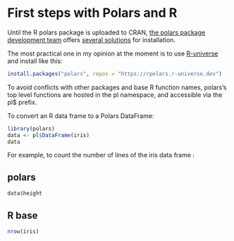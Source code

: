 # First steps with Polars and R

Until the R polars package is uploaded to CRAN, [the polars package development team](https://github.com/pola-rs/r-polars/graphs/contributors) offers [several solutions](https://rpolars.github.io/#install) for installation.

The most practical one in my opinion at the moment is to use [R-universe](https://r-universe.dev/search/) and install like this: 

```r
install.packages("polars", repos = "https://rpolars.r-universe.dev")
```

To avoid conflicts with other packages and base R function names, polars’s top level functions are hosted in the pl namespace, and accessible via the pl$ prefix. 

To convert an R data frame to a Polars DataFrame:

``` r
library(polars)
data <- pl$DataFrame(iris)
data
```

For example, to count the number of lines of the iris data frame :  

::: {.panel-tabset}
## polars

```r
data$height
```

## R base

```r
nrow(iris)
```

:::